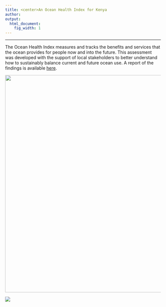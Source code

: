 ```yaml
---
title: <center>An Ocean Health Index for Kenya
author:  
output:
  html_document:
    fig_width: 1
---
```


----

The Ocean Health Index measures and tracks the benefits and services that the ocean provides for people now and into the future. This assessment was developed with the support of local stakeholders to better understand how to sustainably balance current and future ocean use. A report of the findings is available [here](https://github.com/OHI-Science/ken/tree/master/region2017/reports).


<center><img src="images/school_fish_NOAA_David Burdick.jpg" width="700px"></center>  

[![](images/ohi-logo.png)](http://ohi-science.org)
